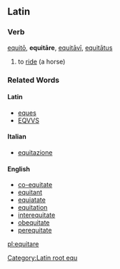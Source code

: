 ==Latin==
===Verb===
[[equito|equitō]], '''equitāre''', [[equitavi|equitāvī]], [[equitatus|equitātus]]

#to [[ride]] (a horse)
===Related Words===
====Latin====
*[[eques]]
*[[EQVVS]]

====Italian====
*[[equitazione]]

====English====
*[[co-equitate]]
*[[equitant]]
*[[equiatate]]
*[[equitation]]
*[[interequitate]]
*[[obequitate]]
*[[perequitate]]
[[Category:Latin root equ]]
[[pl:equitare]]